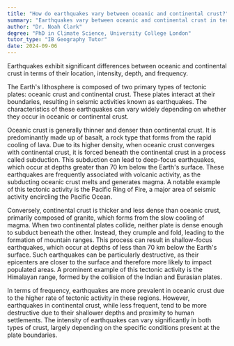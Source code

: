 ```yaml
---
title: "How do earthquakes vary between oceanic and continental crust?"
summary: "Earthquakes vary between oceanic and continental crust in terms of their location, intensity, depth, and frequency."
author: "Dr. Noah Clark"
degree: "PhD in Climate Science, University College London"
tutor_type: "IB Geography Tutor"
date: 2024-09-06
---
```


Earthquakes exhibit significant differences between oceanic and continental crust in terms of their location, intensity, depth, and frequency.

The Earth's lithosphere is composed of two primary types of tectonic plates: oceanic crust and continental crust. These plates interact at their boundaries, resulting in seismic activities known as earthquakes. The characteristics of these earthquakes can vary widely depending on whether they occur in oceanic or continental crust.

Oceanic crust is generally thinner and denser than continental crust. It is predominantly made up of basalt, a rock type that forms from the rapid cooling of lava. Due to its higher density, when oceanic crust converges with continental crust, it is forced beneath the continental crust in a process called subduction. This subduction can lead to deep-focus earthquakes, which occur at depths greater than $70 \text{ km}$ below the Earth's surface. These earthquakes are frequently associated with volcanic activity, as the subducting oceanic crust melts and generates magma. A notable example of this tectonic activity is the Pacific Ring of Fire, a major area of seismic activity encircling the Pacific Ocean.

Conversely, continental crust is thicker and less dense than oceanic crust, primarily composed of granite, which forms from the slow cooling of magma. When two continental plates collide, neither plate is dense enough to subduct beneath the other. Instead, they crumple and fold, leading to the formation of mountain ranges. This process can result in shallow-focus earthquakes, which occur at depths of less than $70 \text{ km}$ below the Earth's surface. Such earthquakes can be particularly destructive, as their epicenters are closer to the surface and therefore more likely to impact populated areas. A prominent example of this tectonic activity is the Himalayan range, formed by the collision of the Indian and Eurasian plates.

In terms of frequency, earthquakes are more prevalent in oceanic crust due to the higher rate of tectonic activity in these regions. However, earthquakes in continental crust, while less frequent, tend to be more destructive due to their shallower depths and proximity to human settlements. The intensity of earthquakes can vary significantly in both types of crust, largely depending on the specific conditions present at the plate boundaries.
    